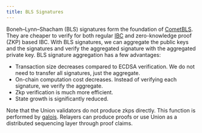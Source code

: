 ```yaml
---
title: BLS Signatures
---
```


Boneh–Lynn–Shacham (BLS) signatures form the foundation of [CometBLS](/architecture/cometbls).
They are cheaper to verify for both regular [IBC](/concepts/ibc) and zero-knowledge proof (ZKP) based IBC.
With BLS signatures, we can aggregate the public keys and the signatures and verify the aggregated signature with the aggregated private key.
BLS signature aggregation has a few advantages:

- Transaction size decreases compared to ECDSA verification. We do not need to transfer all signatures, just the aggregate.
- On-chain computation cost decreases. Instead of verifying each signature, we verify the aggregate.
- Zkp verification is much more efficient.
- State growth is significantly reduced.

Note that the Union validators do not produce zkps directly. This function is performed by [galois](/architecture/cometbls). Relayers can produce proofs or use Union as a distributed sequencing layer through proof claims.
